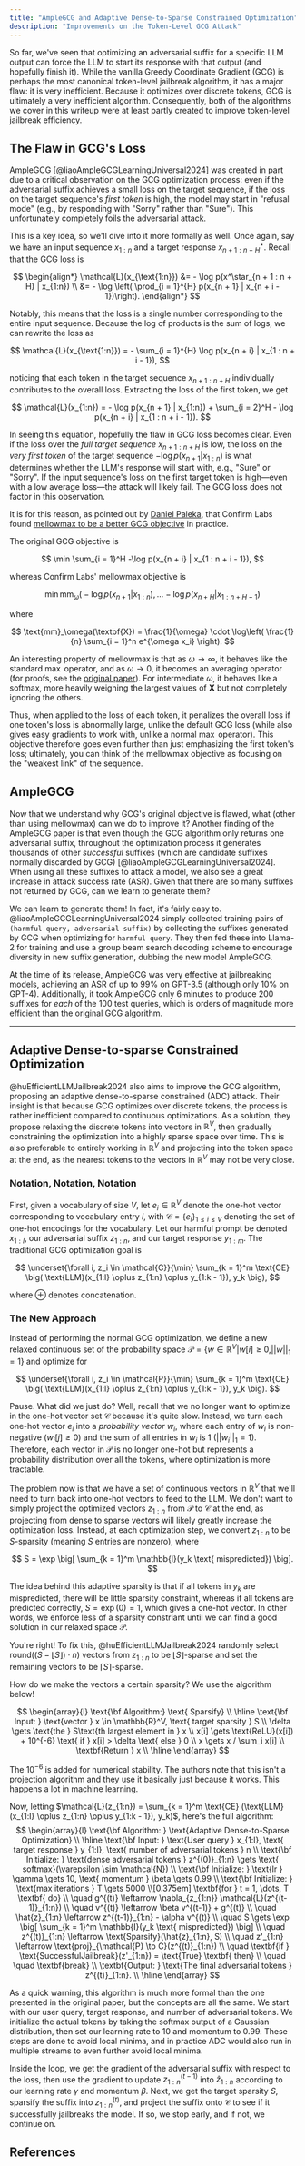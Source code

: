 ```yaml
---
title: "AmpleGCG and Adaptive Dense-to-Sparse Constrained Optimization"
description: "Improvements on the Token-Level GCG Attack"
---
```


So far, we've seen that optimizing an adversarial suffix for a specific LLM output can force the LLM to start its response with that output (and hopefully finish it). While the vanilla Greedy Coordinate Gradient (GCG) is perhaps the most canonical token-level jailbreak algorithm, it has a major flaw: it is very inefficient. Because it optimizes over discrete tokens, GCG is ultimately a very inefficient algorithm. Consequently, both of the algorithms we cover in this writeup were at least partly created to improve token-level jailbreak efficiency.

## The Flaw in GCG's Loss
AmpleGCG [@liaoAmpleGCGLearningUniversal2024] was created in part due to a critical observation on the GCG optimization process: even if the adversarial suffix achieves a small loss on the target sequence, if the loss on the target sequence's *first token* is high, the model may start in "refusal mode" (e.g., by responding with "Sorry" rather than "Sure"). This unfortunately completely foils the adversarial attack.

This is a key idea, so we'll dive into it more formally as well. Once again, say we have an input sequence $x_{1:n}$ and a target response $x^\star_{n + 1: n + H}$. Recall that the GCG loss is

$$
\begin{align*}
  \mathcal{L}(x_{\text{1:n}}) &= - \log p(x^\star_{n + 1 : n + H} | x_{1:n}) \\
  &= - \log \left( \prod_{i = 1}^{H} p(x_{n + 1} | x_{n + i - 1})\right).
\end{align*}
$$

Notably, this means that the loss is a single number corresponding to the entire input sequence. Because the log of products is the sum of logs, we can rewrite the loss as

$$
\mathcal{L}(x_{\text{1:n}}) = - \sum_{i = 1}^{H} \log p(x_{n + i} | x_{1 : n + i - 1}),
$$

noticing that each token in the target sequence $x_{n + 1 : n + H}$ individually contributes to the overall loss. Extracting the loss of the first token, we get

$$
\mathcal{L}(x_{1:n}) = - \log p(x_{n + 1} | x_{1:n}) + \sum_{i = 2}^H - \log p(x_{n + i} | x_{1 : n + i - 1}).
$$

In seeing this equation, hopefully the flaw in GCG loss becomes clear. Even if the loss over the *full target sequence* $x_{n + 1: n + H}$ is low, the loss on the *very first token* of the target sequence $-\log p(x_{n + 1} | x_{1:n})$ is what determines whether the LLM's response will start with, e.g., "Sure" or "Sorry". If the input sequence's loss on the first target token is high—even with a low average loss—the attack will likely fail. The GCG loss does not factor in this observation.

It is for this reason, as pointed out by [Daniel Paleka](https://newsletter.danielpaleka.com/i/143659818/amplegcg-learning-a-universal-and-transferable-generative-model-of-adversarial-suffixes-for-jailbreaking-both-open-and-closed-llms), that Confirm Labs found [mellowmax to be a better GCG objective](https://confirmlabs.org/posts/TDC2023) in practice.


<Dropdown title="Why is mellowmax a better objective?">

The original GCG objective is

$$
\min \sum_{i = 1}^H -\log p(x_{n + i} | x_{1 : n + i - 1}),
$$

whereas Confirm Labs' mellowmax objective is

$$
\min \text{mm}_\omega \big(-\log p(x_{n + 1} | x_{1:n}), ... -\log p(x_{n + H} | x_{1 : n + H - 1}\big)
$$

where 

$$
\text{mm}_\omega(\textbf{X}) = \frac{1}{\omega} \cdot \log\left( \frac{1}{n} \sum_{i = 1}^n e^{\omega x_i} \right).
$$

An interesting property of mellowmax is that as $\omega \to \infty$, it behaves like the standard $\max$ operator, and as $\omega \to 0$, it becomes an averaging operator (for proofs, see the [original paper](https://proceedings.mlr.press/v70/asadi17a/asadi17a.pdf)). For intermediate $\omega$, it behaves like a softmax, more heavily weighing the largest values of $\textbf{X}$ but not completely ignoring the others. 

Thus, when applied to the loss of each token, it penalizes the overall loss if one token's loss is abnormally large, unlike the default GCG loss (while also gives easy gradients to work with, unlike a normal $\max$ operator). This objective therefore goes even further than just emphasizing the first token's loss; ultimately, you can think of the mellowmax objective as focusing on the "weakest link" of the sequence.

</Dropdown>


## AmpleGCG

<p align="center">
  <ThemeImage
    lightSrc="/images/ample_gcg_light.png"
    darkSrc="/images/ample_gcg_dark.png"
    alt="AmpleGCG Attack"
    style={{ align: "center", width: "100%", display: "block", margin: "0 auto" }}
  />
</p>


Now that we understand why GCG's original objective is flawed, what (other than using mellowmax) can we do to improve it? Another finding of the AmpleGCG paper is that even though the GCG algorithm only returns one adversarial suffix, throughout the optimization process it generates thousands of other *successful* suffixes (which are candidate suffixes normally discarded by GCG) [@liaoAmpleGCGLearningUniversal2024]. When using all these suffixes to attack a model, we also see a great increase in attack success rate (ASR). Given that there are so many suffixes not returned by GCG, can we learn to generate them?

We can learn to generate them! In fact, it's fairly easy to. @liaoAmpleGCGLearningUniversal2024 simply collected training pairs of `(harmful query, adversarial suffix)` by collecting the suffixes generated by GCG when optimizing for `harmful query`. They then fed these into Llama-2 for training and use a group beam search decoding scheme to encourage diversity in new suffix generation, dubbing the new model AmpleGCG.

At the time of its release, AmpleGCG was very effective at jailbreaking models, achieving an ASR of up to 99% on GPT-3.5 (although only 10% on GPT-4). Additionally, it took AmpleGCG only 6 minutes to produce 200 suffixes for *each* of the 100 test queries, which is orders of magnitude more efficient than the original GCG algorithm.

***

## Adaptive Dense-to-sparse Constrained Optimization
@huEfficientLLMJailbreak2024 also aims to improve the GCG algorithm, proposing an adaptive dense-to-sparse constrained (ADC) attack. Their insight is that because GCG optimizes over discrete tokens, the process is rather inefficient compared to continuous optimizations. As a solution, they propose relaxing the discrete tokens into vectors in $\mathbb{R}^V$, then gradually constraining the optimization into a highly sparse space over time. This is also preferable to entirely working in $\mathbb{R}^V$ and projecting into the token space at the end, as the nearest tokens to the vectors in $\mathbb{R}^V$ may not be very close.

### Notation, Notation, Notation
First, given a vocabulary of size $V$, let $e_i \in \mathbb{R}^V$ denote the one-hot vector corresponding to vocabulary entry $i$, with $\mathcal{C} = \{e_i\}_{1 \leq i \leq V}$ denoting the set of one-hot encodings for the vocabulary. Let our harmful prompt be denoted $x_{1:l}$, our adversarial suffix $z_{1:n}$, and our target response $y_{1:m}$. The traditional GCG optimization goal is

$$
\underset{\forall i, z_i \in \mathcal{C}}{\min} \sum_{k = 1}^m \text{CE} \big( \text{LLM}(x_{1:l} \oplus z_{1:n} \oplus y_{1:k - 1}), y_k  \big),
$$

where $\oplus$ denotes concatenation.

### The New Approach

Instead of performing the normal GCG optimization, we define a new relaxed continuous set of the probability space $\mathcal{P} = \{ w \in \mathbb{R}^V | w[i] \geq 0, ||w||_1 = 1 \}$ and optimize for

$$
\underset{\forall i, z_i \in \mathcal{P}}{\min} \sum_{k = 1}^m \text{CE} \big( \text{LLM}(x_{1:l} \oplus z_{1:n} \oplus y_{1:k - 1}), y_k  \big).
$$

Pause. What did we just do? Well, recall that we no longer want to optimize in the one-hot vector set $\mathcal{C}$ because it's quite slow. Instead, we turn each one-hot vector $e_i$ into a *probability vector* $w_i$, where each entry of $w_i$ is non-negative ($w_i[j] \geq 0$) and the sum of all entries in $w_i$ is 1 ($||w_i||_1 = 1$). Therefore, each vector in $\mathcal{P}$ is no longer one-hot but represents a probability distribution over all the tokens, where optimization is more tractable.

The problem now is that we have a set of continuous vectors in $\mathbb{R}^V$ that we'll need to turn back into one-hot vectors to feed to the LLM. We don't want to simply project the optimized vectors $z_{1:n}$ from $\mathcal{P}$ to $\mathcal{C}$ at the end, as projecting from dense to sparse vectors will likely greatly increase the optimization loss. Instead, at each optimization step, we convert $z_{1:n}$ to be $S$-sparsity (meaning $S$ entries are nonzero), where

$$
S = \exp \big[ \sum_{k = 1}^m \mathbb{I}(y_k \text{ mispredicted}) \big].
$$

The idea behind this adaptive sparsity is that if all tokens in $y_k$ are mispredicted, there will be little sparsity constraint, whereas if all tokens are predicted correctly, $S = \exp(0) = 1$, which gives a one-hot vector. In other words, we enforce less of a sparsity constriant until we can find a good solution in our relaxed space $\mathcal{P}$.

<Dropdown title="But that sparsity equation probably won't give an interger!">

You're right! To fix this, @huEfficientLLMJailbreak2024 randomly select $\text{round}((S - \lfloor S \rfloor) \cdot n)$ vectors from $z_{1:n}$ to be $\lfloor S \rfloor$-sparse and set the remaining vectors to be $\lceil S \rceil$-sparse.

</Dropdown>

How do we make the vectors a certain sparsity? We use the algorithm below!

$$
\begin{array}{l}
\text{\bf Algorithm:} \text{ Sparsify} \\
\hline
\text{\bf Input: } \text{vector } x \in \mathbb{R}^V, \text{ target sparsity } S \\
\delta \gets \text{the } S\text{th largest element in } x \\
x[i] \gets \text{ReLU}(x[i]) + 10^{-6} \text{ if } x[i] > \delta \text{ else } 0 \\
x \gets x / \sum_i x[i] \\
\textbf{Return } x \\
\hline
\end{array}
$$

The $10^{-6}$ is added for numerical stability. The authors note that this isn't a projection algorithm and they use it basically just because it works. This happens a lot in machine learning.

Now, letting $\mathcal{L}(z_{1:n}) = \sum_{k = 1}^m \text{CE} (\text{LLM}(x_{1:l} \oplus z_{1:n} \oplus y_{1:k - 1}), y_k)$, here's the full algorithm:
$$
\begin{array}{l}
\text{\bf Algorithm: } \text{Adaptive Dense-to-Sparse Optimization} \\
\hline
\text{\bf Input: } \text{User query } x_{1:l}, \text{ target response } y_{1:l}, \text{ number of adversarial tokens } n \\
\text{\bf Initialize: } \text{dense adversarial tokens } z^{(0)}_{1:n} \gets \text{ softmax}(\varepsilon \sim \mathcal{N}) \\
\text{\bf Initialize: } \text{lr } \gamma \gets 10, \text{ momentum } \beta \gets 0.99 \\
\text{\bf Initialize: } \text{max iterations } T \gets 5000 \\[0.375em]
\textbf{for } t = 1, \dots, T \textbf{ do} \\
\quad g^{(t)} \leftarrow \nabla_{z_{1:n}} \mathcal{L}(z^{(t-1)}_{1:n}) \\
\quad v^{(t)} \leftarrow \beta v^{(t-1)} + g^{(t)} \\
\quad \hat{z}_{1:n} \leftarrow z^{(t-1)}_{1:n} - \alpha v^{(t)} \\
\quad S \gets \exp \big[ \sum_{k = 1}^m \mathbb{I}(y_k \text{ mispredicted}) \big] \\
\quad z^{(t)}_{1:n} \leftarrow \text{Sparsify}(\hat{z}_{1:n}, S) \\
\quad z'_{1:n} \leftarrow \text{proj}_{\mathcal{P} \to C}(z^{(t)}_{1:n}) \\
\quad \textbf{if } \text{SuccessfulJailbreak}(z'_{1:n}) = \text{True} \textbf{ then} \\
\quad \quad \textbf{break} \\
\textbf{Output: } \text{The final adversarial tokens } z^{(t)}_{1:n}. \\
\hline
\end{array}
$$

As a quick warning, this algorithm is much more formal than the one presented in the original paper, but the concepts are all the same. We start with our user query, target response, and number of adversarial tokens. We initialize the actual tokens by taking the softmax output of a Gaussian distribution, then set our learning rate to 10 and momentum to 0.99. These steps are done to avoid local minima, and in practice ADC would also run in multiple streams to even further avoid local minima.

Inside the loop, we get the gradient of the adversarial suffix with respect to the loss, then use the gradient to update $z^{(t - 1)}_{1:n}$ into $\hat{z}_{1:n}$ according to our learning rate $\gamma$ and momentum $\beta$. Next, we get the target sparsity $S$, sparsify the suffix into $z^{(t)}_{1:n}$, and project the suffix onto $\mathcal{C}$ to see if it successfully jailbreaks the model. If so, we stop early, and if not, we continue on.

## References

